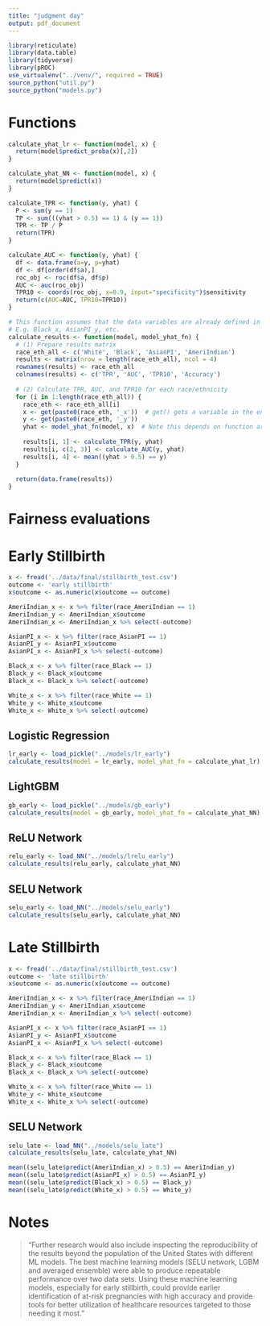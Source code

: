 ```yaml
---
title: "judgment day"
output: pdf_document
---
```


```r
library(reticulate)
library(data.table)
library(tidyverse)
library(pROC)
use_virtualenv("../venv/", required = TRUE)
source_python("util.py")
source_python("models.py")
```

# Functions

```r
calculate_yhat_lr <- function(model, x) {
  return(model$predict_proba(x)[,2])
}

calculate_yhat_NN <- function(model, x) {
  return(model$predict(x))
}

calculate_TPR <- function(y, yhat) {
  P <- sum(y == 1)
  TP <- sum(((yhat > 0.5) == 1) & (y == 1))
  TPR <- TP / P
  return(TPR)
}

calculate_AUC <- function(y, yhat) {
  df <- data.frame(a=y, p=yhat)
  df <- df[order(df$a),]
  roc_obj <- roc(df$a, df$p)
  AUC <- auc(roc_obj)
  TPR10 <- coords(roc_obj, x=0.9, input="specificity")$sensitivity
  return(c(AUC=AUC, TPR10=TPR10))
}

# This function assumes that the data variables are already defined in the environment.
# E.g. Black_x, AsianPI_y, etc.
calculate_results <- function(model, model_yhat_fn) {
  # (1) Prepare results matrix
  race_eth_all <- c('White', 'Black', 'AsianPI', 'AmeriIndian')
  results <- matrix(nrow = length(race_eth_all), ncol = 4)
  rownames(results) <- race_eth_all
  colnames(results) <- c('TPR', 'AUC', 'TPR10', 'Accuracy')
  
  # (2) Calculate TPR, AUC, and TPR10 for each race/ethnicity
  for (i in 1:length(race_eth_all)) {
    race_eth <- race_eth_all[i]
    x <- get(paste0(race_eth, '_x'))  # get() gets a variable in the environment by name
    y <- get(paste0(race_eth, '_y'))
    yhat <- model_yhat_fn(model, x)  # Note this depends on function arguments
    
    results[i, 1] <- calculate_TPR(y, yhat)
    results[i, c(2, 3)] <- calculate_AUC(y, yhat)
    results[i, 4] <- mean((yhat > 0.5) == y)
  }
  
  return(data.frame(results))
}
```

# Fairness evaluations

# Early Stillbirth

```r
x <- fread('../data/final/stillbirth_test.csv')
outcome <- 'early stillbirth'
x$outcome <- as.numeric(x$outcome == outcome)

AmeriIndian_x <- x %>% filter(race_AmeriIndian == 1)
AmeriIndian_y <- AmeriIndian_x$outcome
AmeriIndian_x <- AmeriIndian_x %>% select(-outcome)

AsianPI_x <- x %>% filter(race_AsianPI == 1)
AsianPI_y <- AsianPI_x$outcome
AsianPI_x <- AsianPI_x %>% select(-outcome)

Black_x <- x %>% filter(race_Black == 1)
Black_y <- Black_x$outcome
Black_x <- Black_x %>% select(-outcome)

White_x <- x %>% filter(race_White == 1)
White_y <- White_x$outcome
White_x <- White_x %>% select(-outcome)
```

## Logistic Regression

```r
lr_early <- load_pickle("../models/lr_early")
calculate_results(model = lr_early, model_yhat_fn = calculate_yhat_lr)
```

## LightGBM

```r
gb_early <- load_pickle("../models/gb_early")
calculate_results(model = gb_early, model_yhat_fn = calculate_yhat_NN)
```

## ReLU Network

```r
relu_early <- load_NN("../models/lrelu_early")
calculate_results(relu_early, calculate_yhat_NN)
```


## SELU Network

```r
selu_early <- load_NN("../models/selu_early")
calculate_results(selu_early, calculate_yhat_NN)
```


# Late Stillbirth

```r
x <- fread('../data/final/stillbirth_test.csv')
outcome <- 'late stillbirth'
x$outcome <- as.numeric(x$outcome == outcome)

AmeriIndian_x <- x %>% filter(race_AmeriIndian == 1)
AmeriIndian_y <- AmeriIndian_x$outcome
AmeriIndian_x <- AmeriIndian_x %>% select(-outcome)

AsianPI_x <- x %>% filter(race_AsianPI == 1)
AsianPI_y <- AsianPI_x$outcome
AsianPI_x <- AsianPI_x %>% select(-outcome)

Black_x <- x %>% filter(race_Black == 1)
Black_y <- Black_x$outcome
Black_x <- Black_x %>% select(-outcome)

White_x <- x %>% filter(race_White == 1)
White_y <- White_x$outcome
White_x <- White_x %>% select(-outcome)
```

## SELU Network

```r
selu_late <- load_NN("../models/selu_late")
calculate_results(selu_late, calculate_yhat_NN)

mean((selu_late$predict(AmeriIndian_x) > 0.5) == AmeriIndian_y)
mean((selu_late$predict(AsianPI_x) > 0.5) == AsianPI_y)
mean((selu_late$predict(Black_x) > 0.5) == Black_y)
mean((selu_late$predict(White_x) > 0.5) == White_y)
```

# Notes

> "Further research would also include inspecting the reproducibility of the results beyond the population of the United States with different ML models. The best machine learning models (SELU network, LGBM and averaged ensemble) were able to produce repeatable performance over two data sets. Using these machine learning models, especially for early stillbirth, could provide earlier identification of at-risk pregnancies with high accuracy and provide tools for better utilization of healthcare resources targeted to those needing it most."